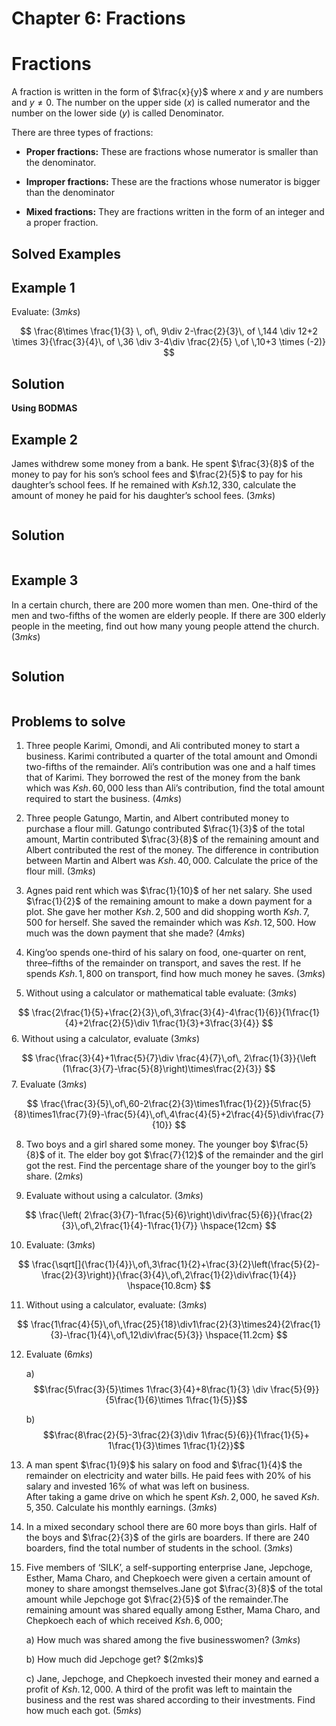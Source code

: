 # Chapter 6: Fractions

# Fractions {.unnumbered}

A fraction is written in the form of $\frac{x}{y}$ where $x$ and $y$ are numbers and $y\neq0$. The number on the upper side $(x)$ is called numerator and the number on the lower side $(y)$ is called Denominator.

There are three types of fractions:

-   **Proper fractions:** These are fractions whose numerator is smaller than the denominator.

-   **Improper fractions:** These are the fractions whose numerator is bigger than the denominator

-   **Mixed fractions:** They are fractions written in the form of an integer and a proper fraction.

## Solved Examples

::: {.callout-note collapse="false"}
# Example 1

Evaluate: \hspace{9cm} $(3mks)$

$$
\frac{8\times \frac{1}{3} \, of\, 9\div 2-\frac{2}{3}\, of \,144 \div 12+2 \times 3}{\frac{3}{4}\, of \,36 \div 3-4\div \frac{2}{5} \,of \,10+3 \times (-2)}  
$$
:::

::: {.callout-caution collapse="true"}
# Solution

**Using BODMAS**

```{=tex}
\begin{split}
Numerator: 
&=8\times \left(\frac{1}{3}\times9\right)\div 2-\left (\frac{2}{3}\times144\right)\div12+2\times3\\
&=8\times(3\div 2)-(96\div 12)+2 \times 3\\  
&=\left (8 \times \frac{3}{2}\right)-8+(2\times 3)\\
&=12-8+6\\
&=10\\
\end{split}
```
```{=tex}
\begin{split}
Denominator:
&=\left( \frac{3}{4}\times36\right)\div 3-4\div\left (\frac{2}{5}\times10\right)+3\times(-2)\\
&=(27\div3)-(4\div4)+3\times-2\\
&=9-1+(3\times-2)\\
&=9-1-6\\
&=2\\
\therefore \frac{10}{2} &=5
\end{split}
```
:::

::: {.callout-note collapse="false"}
# Example 2

James withdrew some money from a bank. He spent $\frac{3}{8}$ of the money to pay for his son's school fees and $\frac{2}{5}$ to pay for his daughter's school fees. If he remained with $Ksh. 12, 330$, calculate the amount of money he paid for his daughter's school fees. \hspace{9.7cm} $(3mks)$
:::

::: columns
::: {.callout-caution collapse="true"}
# Solution

::: {.column width="50%"}
```{=tex}
\begin{split}
Let\,his\, money\, be \,x \\
Son's\,school\, fees &= \frac{3}{8}x \\
Daughter's \,school\, fees&=\frac{2}{5}x \\
Remaining \,fraction&=x-\left( \frac{3}{8}x+\frac{2}{5}x\right)\\ x-\left ( \frac{31}{40}x\right) &=\frac{9}{40}x\\ 
\end{split}
```
:::

::: {.column width="45%"}
```{=tex}
\begin{split}
\frac{9}{40}x&=12330\\ multiply\: both \:sides \:by \:\frac{40}{9}\\ \therefore \frac{\cancel{40}}{\cancel9}\times\frac{\cancel9}{\cancel{40}}x&=12330\times\frac{40}{9}\\
x&=54800\\
Daughter's\, school \,fees&=\left (\frac{2}{5}\right) \times54800\\
&=Ksh. \,21,920
\end{split}
```
:::
:::
:::

::: {.callout-note collapse="false"}
# Example 3

In a certain church, there are 200 more women than men. One-third of the men and two-fifths of the women are elderly people. If there are 300 elderly people in the meeting, find out how many young people attend the church.\hspace{12.1cm} $(3mks)$
:::

::: columns
::: {.callout-caution collapse="true"}
# Solution

::: {.column width="50%"}
```{=tex}
\begin{split}
Let\, \,men&=x\\
women&=x+200\\
Elderly \,people&=300\\
\frac{1}{3}x+\frac{2}{5}(x+200)&=300\\
\frac{1}{3}x+\frac{2}{5}x+80&=300\\ 
\end{split}
```
:::

::: {.column width="45%"}
```{=tex}
\begin{split}
\frac{11}{15}x&=220\\
\frac{\cancel{15}}{\cancel{11}}\times \frac{\cancel{11}}{\cancel{15}}x&=\cancelto{20}{220}\times \frac{15}{\cancel{11}}\\
x&=20\times15\\&=300\,men\\ 
Total\, number \,of\, people:\\ men + women&=300+300+200\\&=800\\
young \,people&=800-300\\&=500\\
\end{split}
```
:::
:::
:::

::: {.callout-note collapse="false"}
# Problems to solve

1.  Three people Karimi, Omondi, and Ali contributed money to start a business. Karimi contributed a quarter of the total amount and Omondi two-fifths of the remainder. Ali's contribution was one and a half times that of Karimi. They borrowed the rest of the money from the bank which was $Ksh.\, 60, 000$ less than Ali's contribution, find the total amount required to start the business. \hspace{14.3cm} $(4mks)$

2.  Three people Gatungo, Martin, and Albert contributed money to purchase a flour mill. Gatungo contributed $\frac{1}{3}$ of the total amount, Martin contributed $\frac{3}{8}$ of the remaining amount and Albert contributed the rest of the money. The difference in contribution between Martin and Albert was $Ksh. \,40, 000$. Calculate the price of the flour mill. \hspace{6cm} $(3mks)$

3.  Agnes paid rent which was $\frac{1}{10}$ of her net salary. She used $\frac{1}{2}$ of the remaining amount to make a down payment for a plot. She gave her mother $Ksh.\, 2,500$ and did shopping worth $Ksh.\, 7,500$ for herself. She saved the remainder which was $Ksh.\, 12,500$. How much was the down payment that she made? \hspace{11.9cm} $(4mks)$

4.  King'oo spends one-third of his salary on food, one-quarter on rent, three--fifths of the remainder on transport, and saves the rest. If he spends $Ksh. \,1,800$ on transport, find how much money he saves.\hspace{13.3cm} $(3mks)$

5.  Without using a calculator or mathematical table evaluate: \hspace{5.3cm} $(3mks)$

$$
\frac{2\frac{1}{5}+\frac{2}{3}\,of\,3\frac{3}{4}-4\frac{1}{6}}{1\frac{1}{4}+2\frac{2}{5}\div 1\frac{1}{3}+3\frac{3}{4}}  
$$ 6. Without using a calculator, evaluate \hspace{11.5cm} $(3mks)$

$$
\frac{\frac{3}{4}+1\frac{5}{7}\div \frac{4}{7}\,of\, 2\frac{1}{3}}{\left (1\frac{3}{7}-\frac{5}{8}\right)\times\frac{2}{3}}  
$$ 7. Evaluate \hspace{9.5cm} $(3mks)$

$$
\frac{\frac{3}{5}\,of\,60-2\frac{2}{3}\times1\frac{1}{2}}{5\frac{5}{8}\times1\frac{7}{9}-\frac{5}{4}\,of\,4\frac{4}{5}+2\frac{4}{5}\div\frac{7}{10}} 
$$

8.  Two boys and a girl shared some money. The younger boy $\frac{5}{8}$ of it. The elder boy got $\frac{7}{12}$ of the remainder and the girl got the rest. Find the percentage share of the younger boy to the girl's share. \hspace{13.2cm} $(2mks)$

9.  Evaluate without using a calculator. $(3mks)$

$$
\frac{\left( 2\frac{3}{7}-1\frac{5}{6}\right)\div\frac{5}{6}}{\frac{2}{3}\,of\,2\frac{1}{4}-1\frac{1}{7}} \hspace{12cm}
$$

10. Evaluate: $(3mks)$

$$
\frac{\sqrt[]{\frac{1}{4}}\,of\,3\frac{1}{2}+\frac{3}{2}\left(\frac{5}{2}-\frac{2}{3}\right)}{\frac{3}{4}\,of\,2\frac{1}{2}\div\frac{1}{4}} \hspace{10.8cm} 
$$

11. Without using a calculator, evaluate: $(3mks)$

$$
\frac{1\frac{4}{5}\,of\,\frac{25}{18}\div1\frac{2}{3}\times24}{2\frac{1}{3}-\frac{1}{4}\,of\,12\div\frac{5}{3}}  \hspace{11.2cm}    
$$

12. Evaluate \hspace{12.8cm} $(6mks)$

    a\) $$\frac{5\frac{3}{5}\times 1\frac{3}{4}+8\frac{1}{3} \div \frac{5}{9}}{5\frac{1}{6}\times 1\frac{1}{5}}$$

    b\) $$\frac{8\frac{2}{5}-3\frac{2}{3}\div 1\frac{5}{6}}{1\frac{1}{5}+ 1\frac{1}{3}\times 1\frac{1}{2}}$$

13. A man spent $\frac{1}{9}$ his salary on food and $\frac{1}{4}$ the remainder on electricity and water bills. He paid fees with $20\%$ of his salary and invested $16\%$ of what was left on business.\
    After taking a game drive on which he spent $Ksh. \,2,000$, he saved $Ksh.\,5,350$. Calculate his monthly earnings. $(3mks)$

14. In a mixed secondary school there are 60 more boys than girls. Half of the boys and $\frac{2}{3}$ of the girls are boarders. If there are 240 boarders, find the total number of students in the school. \hspace{14.2cm} $(3mks)$

15. Five members of 'SILK', a self-supporting enterprise Jane, Jepchoge, Esther, Mama Charo, and Chepkoech were given a certain amount of money to share amongst themselves.Jane got $\frac{3}{8}$ of the total amount while Jepchoge got $\frac{2}{5}$ of the remainder.The remaining amount was shared equally among Esther, Mama Charo, and Chepkoech each of which received $Ksh.\, 6,000$;

    a\) How much was shared among the five businesswomen? \hspace{4.3cm} $(3mks)$

    b\) How much did Jepchoge get? \hspace{8.5cm} \$(2mks)\$

    c\) Jane, Jepchoge, and Chepkoech invested their money and earned a profit of $Ksh.\, 12,000$. A third of the profit was left to maintain the business and the rest was shared according to their investments. Find how much each got.\hspace{6.5cm} $(5mks)$
:::
